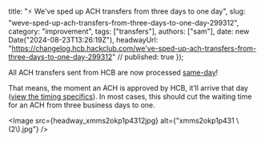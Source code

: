   title: "⚡ We've sped up ACH transfers from three days to one day",
  slug: "weve-sped-up-ach-transfers-from-three-days-to-one-day-299312",
  category: "improvement",
  tags: ["transfers"],
  authors: ["sam"],
  date: new Date("2024-08-23T13:26:19Z"),
  headwayUrl: "https://changelog.hcb.hackclub.com/we've-sped-up-ach-transfers-from-three-days-to-one-day-299312" // published: true
});

All ACH transfers sent from HCB are now processed [same-day](https://en.wikipedia.org/wiki/ACH_Network#Same-day_ACH)! 

That means, the moment an ACH is approved by HCB, it’ll arrive that day ([view the timing specifics](https://column.com/docs/ach/timing#same-day-timing)). In most cases, this should cut the waiting time for an ACH from three business days to one.


      
<Image src={headway_xmms2okp1p4312jpg} alt={"xmms2okp1p431 \\(2\\).jpg"} />

